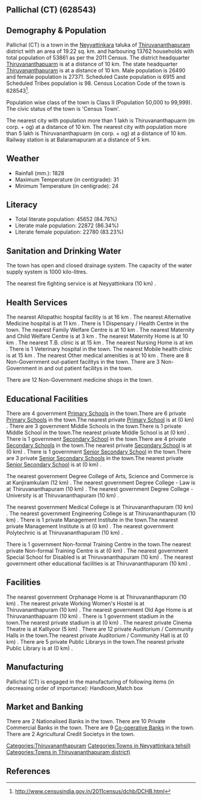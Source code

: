 {{Infobox settlement
| name=Pallichal (CT)
| native_name=
| native_name_lang=
| other_name=
| nickname=
| settlement_type=Town
| image_skyline=
| image_alt=
| image_caption=
| pushpin_map=India Kerala
| pushpin_label_position=right
| pushpin_map_alt=
| pushpin_map_caption=Location in Kerala, India
| latd=
| latm=
| lats=
| latNS=
| longd=
| longm=
| longs=
| longEW=
| coordinates_display=inline,title
| subdivision_type=Country
| subdivision_name={{flag|India}}
| subdivision_type1=[[States and territories of India|State]]
| subdivision_name1=Kerala 
| subdivision_type2=[[List of districts of India|District]]
| subdivision_name2=Thiruvananthapuram
| subdivision_type3=Tahsil
| subdivision_name3=Neyyattinkara
| website=
| established_title=<!-- Established -->
| established_date=
| founder=
| named_for=
| government_type=
| governing_body=
| unit_pref=Metric
| area_footnotes=
| area_rank=
| area_total_km2=19.22
| elevation_footnotes=
| elevation_m=
| population_total=53861
| population_as_of=2011
| population_rank=
| population_density_km2=2802
| population_demonym=
| population_footnotes=
| demographics_type1=Languages=
| demographics1_title1=Official=
| demographics1_info1=[[Malayalam language|Malayalam]]
| timezone1=[[Indian Standard Time|IST]]
| utc_offset1==+5:30
| postal_code_type=[[Postal Index Number|PIN]]
| postal_code=
| area_code_type=Telephone code
| area_code=
| registration_plate=
| blank1_name_sec1=Nearest city
| blank1_info_sec1=[[Thiruvananthapuarm (m corp. + og) ]]
| blank2_name_sec1=[[Human sex ratio|Sex ratio]]
| blank2_info_sec1=1033
| blank3_name_sec1=Literacy
| blank3_info_sec1=84.76%
| blank1_name_sec2=[[2011 Census of India|2011 census]] code
| blank1_info_sec2=628543
| footnotes=
}}

== Pallichal (CT) (628543) ==

== Demography & Population ==

Pallichal (CT) is a town in the [[Neyyattinkara]] taluka of [[Thiruvananthapuram]] district with an area of 19.22 sq. km. and harbouring 13762 households with total population of 53861 as per the 2011 Census. The district headquarter [[Thiruvananthapuarm]] is at a distance of 10 km. The state headquarter [[Thiruvananthapuram]] is at a distance of 10 km. Male population is 26490 and female population is 27371. Scheduled Caste population is 6915 and Scheduled Tribes population is 98. Census Location Code of the town is 628543<ref>http://www.censusindia.gov.in/2011census/dchb/DCHB.html</ref>.

Population wise class of the town is Class II (Population 50,000 to 99,999).
The civic status of the town is 'Census Town'.

The nearest city with population more than 1 lakh is Thiruvananthapuarm (m corp. + og)  at a distance of 10 km. The nearest city with population more than 5 lakh is Thiruvananthapuarm (m corp. + og) at a distance of 10 km. Railway station is at Balaramapuram at a distance of 5 km.


== Weather ==  
* Rainfall (mm.): 1828 
* Maximum Temperature (in centigrade): 31
* Minimum Temperature (in centigrade): 24


== Literacy ==  
* Total literate population: 45652 (84.76%)
* Literate male population: 22872 (86.34%)
* Literate female population: 22780 (83.23%)


== Sanitation and Drinking Water ==  
The town has open and closed drainage system.
The capacity of the water supply system is 1000 kilo-litres.

The nearest fire fighting service is at Neyyattinkara (10 km) .


== Health Services ==
The nearest Allopathic hospital facility is at 16 km .
The nearest Alternative Medicine hospital is at 11 km .
There is 1 Dispensary / Health Centre in the town.
The nearest Family Welfare Centre is at 10 km .
The nearest Maternity and Child Welfare Centre is at 3 km .
The nearest Maternity Home is at 10 km .
The nearest T.B. clinic is at 15 km .
The nearest Nursing Home is at  km .
There is 1 Veterinary hospital in the town.
The nearest Mobile health clinic is at 15 km .
The nearest Other medical amenities is at 10 km .
There are 8 Non-Government out-patient facilitys in the town.
There are 3 Non-Government in and out patient facilitys in the town.

There are 12 Non-Government medicine shops in the town.


== Educational Facilities ==
There are 4 government [[Primary School]]s in the town.There are 6 private [[Primary School]]s in the town.The nearest private [[Primary School]] is at  (0 km) .
There are 3 government Middle Schools in the town.There is 1 private Middle School in the town.The nearest private Middle School is at  (0 km) .
There is 1 government [[Secondary School]] in the town.There are 4 private [[Secondary School]]s in the town.The nearest private [[Secondary School]] is at  (0 km) .
There is 1 government [[Senior Secondary School]] in the town.There are 3 private [[Senior Secondary School]]s in the town.The nearest private [[Senior Secondary School]] is at  (0 km) .
 
 
 
 
 
The nearest government Degree College of Arts, Science and Commerce is at Kanjiramkulam (12 km) .
The nearest government Degree College - Law is at Thiruvananthapuram (10 km) .
The nearest government Degree College - University is at Thiruvananthapuram (10 km) .
 
The nearest government Medical College is at Thiruvananthapuram (10 km) .
The nearest government Engineering College is at Thiruvananthapuram (10 km) .
There is 1 private Management Institute in the town.The nearest private Management Institute is at  (0 km) .
The nearest government Polytechnic is at Thiruvananthapuram (10 km) .
 
There is 1 government Non-formal Training Centre in the town.The nearest private Non-formal Training Centre is at  (0 km) .
The nearest government Special School for Disabled is at Thiruvananthapuram (10 km) .
The nearest government other educational facilities is at Thiruvananthapuram (10 km) .


== Facilities ==
The nearest government Orphanage Home is at Thiruvananthapuram (10 km) .
The nearest private Working Women's Hostel is at Thiruvananthapuram (10 km) .
The nearest government Old Age Home is at Thiruvananthapuarm (10 km) .
There is 1 government stadium in the town.The nearest private stadium is at  (0 km) .
The nearest private Cinema Theatre is at Kalliyoor (5 km) .
There are 12 private Auditorium / Community Halls in the town.The nearest private Auditorium / Community Hall is at  (0 km) .
There are 5 private Public Librarys in the town.The nearest private Public Library is at  (0 km) .


== Manufacturing ==
Pallichal (CT) is engaged in the manufacturing of following items (in decreasing order of importance): Handloom,Match box


== Market and Banking ==
There are 2 Nationalised Banks in the town.
There are 10 Private Commercial Banks in the town.
There are 9 [[Co-operative Bank]]s in the town.
There are 2 Agricultural Credit Societys in the town.



[[Categories:Thiruvananthapuram]]
[[Categories:Towns in Neyyattinkara tehsil)]]
[[Categories:Towns in Thiruvananthapuram district)]]


== References ==
{{Reflist}}


